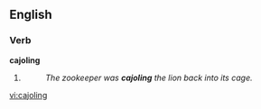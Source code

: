 ==English==

===Verb===
'''cajoling'''

# {{present participle of|cajole}}
#: ''The zookeeper was '''cajoling''' the lion back into its cage.''

[[vi:cajoling]]